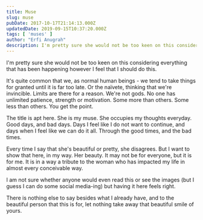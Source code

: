 ```yaml
---
title: Muse
slug: muse
pubDate: 2017-10-17T21:14:13.000Z
updatedDate: 2019-09-15T10:37:20.000Z
tags: [ 'muses' ]
author: "Erfi Anugrah"
description: I'm pretty sure she would not be too keen on this considering everything that has been happening however I feel that I should do this.
---
```


I'm pretty sure she would not be too keen on this considering everything that has been happening however I feel that I should do this.

It's quite common that we, as normal human beings - we tend to take things for granted until it is far too late. Or the naïvete, thinking that we're invincible. Limits are there for a reason. We're not gods. No one has unlimited patience, strength or motivation. Some more than others. Some less than others. You get the point.

The title is apt here. She is my muse. She occupies my thoughts everyday. Good days, and bad days. Days I feel like I do not want to continue, and days when I feel like we can do it all. Through the good times, and the bad times.

Every time I say that she's beautiful or pretty, she disagrees. But I want to show that here, in my way. Her beauty. It may not be for everyone, but it is for me. It is in a way a tribute to the woman who has impacted my life in almost every conceivable way.

I am not sure whether anyone would even read this or see the images (but I guess I can do some social media-ing) but having it here feels right.

There is nothing else to say besides what I already have, and to the beautiful person that this is for, let nothing take away that beautiful smile of yours.
